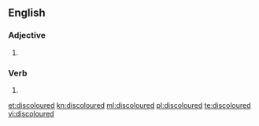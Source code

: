 ==English==

===Adjective===
{{en-adj}}

# {{context|British|lang=en}} {{alternative spelling of|discolored}}

===Verb===
{{head|en|verb form}}

# {{en-past of|discolour}}

[[et:discoloured]]
[[kn:discoloured]]
[[ml:discoloured]]
[[pl:discoloured]]
[[te:discoloured]]
[[vi:discoloured]]